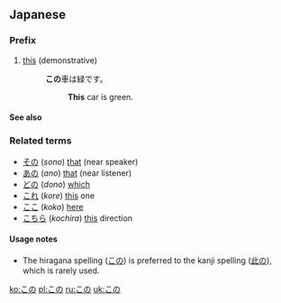 ==Japanese==
===Prefix===
{{ja-pos|h|prefix|kanji=此の|rom=kono}}

# [[this]] (demonstrative)
#:'''この'''車は緑です。
#::'''This''' car is green.

====See also====
{{Japanese demonstratives}}

===Related terms===
*[[その]] (''sono'') [[that]] (near speaker)
*[[あの]] (''ano'') [[that]] (near listener)
*[[どの]] (''dono'') [[which]]
*[[これ]] (''kore'') [[this]] one
*[[ここ]] (''koko'') [[here]]
*[[こちら]] (''kochira'') [[this]] direction

====Usage notes====
*The hiragana spelling ([[この]]) is preferred to the kanji spelling ([[此の]]), which is rarely used.

[[ko:この]]
[[pl:この]]
[[ru:この]]
[[uk:この]]